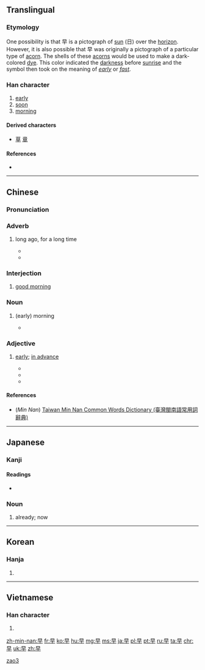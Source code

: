 ==Translingual==
{{stroke order|strokes=6}}
{{stroke order|type=animate}}

===Etymology===
One possibility is that 早 is a pictograph of [[sun]] (日) over the [[horizon]]. However, it is also possible that 早 was originally a pictograph of a particular type of [[acorn]]. The shells of these [[acorns]] would be used to make a dark-colored [[dye]]. This color indicated the [[darkness]] before [[sunrise]] and the symbol then took on the meaning of ''[[early]]'' or ''[[fast]]''.

===Han character===
{{Han char|rn=72|rad=日|as=02|sn=6|four=6040<sub>0</sub>|canj=日十 (AJ)|ids=⿱[[日]][[十]]}}

# [[early]]
# [[soon]]
# [[morning]]

====Derived characters====
* [[草]] [[章]]

====References====
* {{Han ref|kx=0489.120|dkj=13742|dj=0850.090|hdz=21483.060|uh=65E9|ud=26089|bh=A6AD|bd=42669}}

----

==Chinese==
{{zh-forms}}

===Pronunciation===
{{zh-pron
|m=zǎo
|c=zou2
|h=
|mn=chá/chái
|w=
|mc=y
|oc=y
|ma=zh-zǎo.ogg
|cat=n,a,adv,intj
}}

===Adverb===
{{zh-adv|ts}}

# {{context|Beginning Mandarin|lang=cmn}} long ago, for a long time
#* {{zh-usex|他 早 走 了。|He left long ago.}}
#* {{zh-usex|這 個 變壓器 已經 燒毀 了，早 該 拆 換 一 個 新 的 了。|This transformer has burnt out. It'should have been replaced a long time ago.}}  
  
===Interjection===
{{zh-interj|ts}}

# [[good morning]]

===Noun===
{{zh-noun|ts}}

# {{context|Beginning Mandarin|lang=cmn}} (early) morning
#*  {{zh-usex|我 今 '''早''' 沒 有 見到 他。|I didn't see him this '''morning'''.}}  
 
===Adjective===
{{zh-adj|ts}}

# {{context|Beginning Mandarin|lang=cmn}} [[early]]; [[in advance]]
#* {{zh-usex|我 醒 得 很 '''早'''|I woke up '''early'''}}	  
#* {{zh-usex|你 能 不 能 '''早''' 一點 來？|Can you be here a little '''earlier'''?}}
#* {{zh-usex|請問，我 今天 '''早''' 走 一會兒 行 嗎？|Please could I leave '''early''' today?}}	  

====References====
*(''Min Nan'') [http://twblg.dict.edu.tw/holodict_new/result_detail.jsp?n_no=2446&curpage=1&sample=%E6%97%A9&radiobutton=1&querytarget=1&limit=20&pagenum=2&rowcount=30 Taiwan Min Nan Common Words Dictionary (臺灣閩南語常用詞辭典)]

[[Category:Beginning Mandarin|zao3]]

----

==Japanese==

===Kanji===
{{ja-kanji|grade=1|rs=日02}}

====Readings====
{{ja-kanjitab|はや|yomi=k}}
* {{ja-readings|goon=[[そう]] (sō)|kanon=[[そう]] (sō)|kanyoon=[[さつ]] (satsu)|kun=[[はやい]] (hayai), [[はや]] (haya), [[さ]] (sa)}}

===Noun===
{{ja-noun|はや}}

# already; now

----

==Korean==

===Hanja===
{{ko-hanja|hangeul=조|eumhun=일찍|rv=jo|mr=cho|y=co}}

# {{defn|lang=ko|sort=日02}}

----

==Vietnamese==

===Han character===
{{vi-hantu|[[tảo]]|rs=日02}}

# {{defn|lang=vi|sort=日02}}

[[zh-min-nan:早]]
[[fr:早]]
[[ko:早]]
[[hu:早]]
[[mg:早]]
[[ms:早]]
[[ja:早]]
[[pl:早]]
[[pt:早]]
[[ru:早]]
[[ta:早]]
[[chr:早]]
[[uk:早]]
[[zh:早]]
